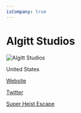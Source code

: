 ```yaml
---
isCompany: true
---
```


# Algitt Studios

![Algitt Studios](http://www.algittstudios.com/site/images/layout/currenttitles_she.jpg)

<Location>

United States

</Location>

<Website>

[Website](http://algittstudios.com)

[Twitter](https://twitter.com/AlgittStudios)

</Website>

<Games>

[Super Heist Escape](http://algittstudios.com/she/she.html)

</Games>
